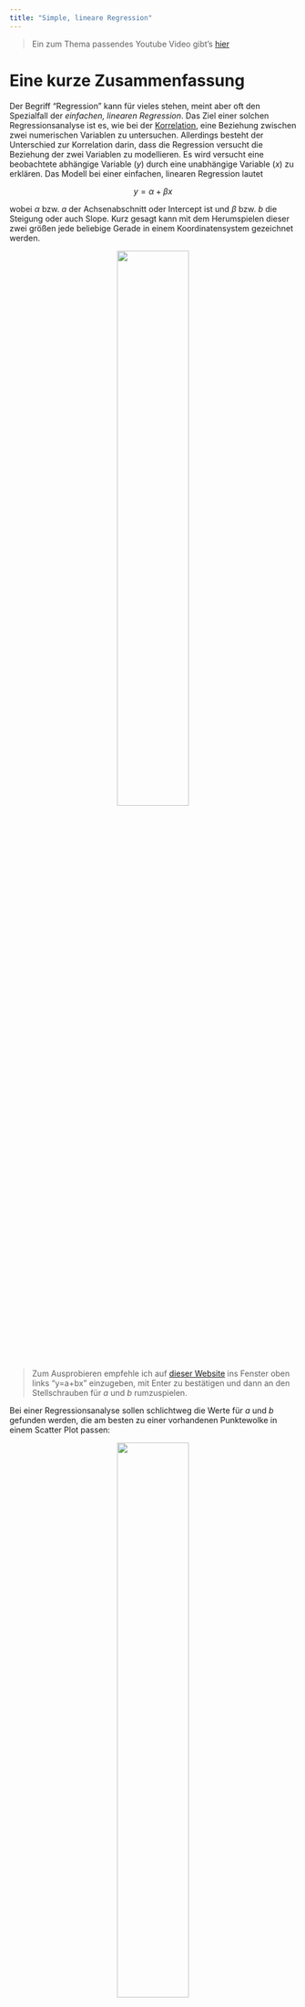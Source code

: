 ```yaml
---
title: "Simple, lineare Regression"
---
```


> Ein zum Thema passendes Youtube Video gibt's [hier](https://youtu.be/WWqE7YHR4Jc)

# Eine kurze Zusammenfassung
Der Begriff "Regression" kann für vieles stehen, meint aber oft den Spezialfall der *einfachen, linearen Regression*. Das Ziel einer solchen Regressionsanalyse ist es, wie bei der [Korrelation](stat_Korrelation.html), eine Beziehung zwischen zwei numerischen Variablen zu untersuchen. Allerdings besteht der Unterschied zur Korrelation darin, dass die Regression versucht die Beziehung der zwei Variablen zu modellieren. Es wird versucht eine beobachtete abhängige Variable ($y$) durch eine unabhängige Variable ($x$) zu erklären. Das Modell bei einer einfachen, linearen Regression lautet

$$ y = \alpha + \beta x $$

wobei $\alpha$ bzw. $a$ der Achsenabschnitt oder Intercept ist und $\beta$ bzw. $b$ die Steigung oder auch Slope. Kurz gesagt kann mit dem Herumspielen dieser zwei größen jede beliebige Gerade in einem Koordinatensystem gezeichnet werden.

<center>
<img src="images/regressiontheorie.png" style="width:50%">
</center>

> Zum Ausprobieren empfehle ich auf [dieser Website](https://www.desmos.com/calculator) ins Fenster oben links "y=a+bx" einzugeben, mit Enter zu bestätigen und dann an den Stellschrauben für $a$ und $b$ rumzuspielen.

Bei einer Regressionsanalyse sollen schlichtweg die Werte für $a$ und $b$ gefunden werden, die am besten zu einer vorhandenen Punktewolke in einem Scatter Plot passen:

<center>
<img src="images/regressiontheorie2.png" style="width:50%">
</center>